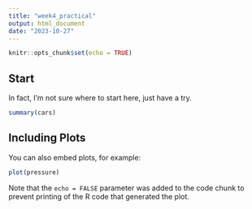 ```yaml
---
title: "week4_practical"
output: html_document
date: "2023-10-27"
---
```


```r
knitr::opts_chunk$set(echo = TRUE)
```

## Start

In fact, I'm not sure where to start here, just have a try.

```r
summary(cars)
```

## Including Plots

You can also embed plots, for example:

```r
plot(pressure)
```

Note that the `echo = FALSE` parameter was added to the code chunk to prevent printing of the R code that generated the plot.
